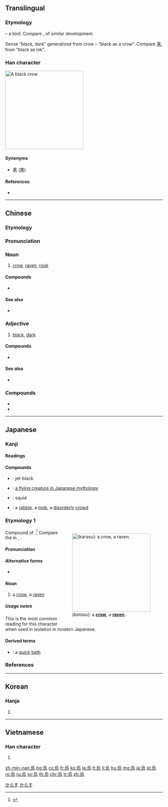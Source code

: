 {{also|乌|鳥}}
==Translingual==

===Etymology===
{{liushu|p}} – a bird. Compare {{m|mul|鳥||bird|sc=Hani}}, of similar development.

Sense “black, dark” generalized from crow – “black as a crow”. Compare [[黑]], from “black as ink”.

===Han character===
[[File:PikiWiki Israel 7236 Geography of Israel.JPG|thumb|250px|A black crow]]
{{Han char|rn=86|rad=火|as=06|sn=10|four=27327|canj=HRYF}}

====Synonyms====
* [[黑]] ([[黒]])

====References====
* {{Han ref|kx=0670.010|dkj=18998|dj=1079.020|hdz=32202.030|uh=70CF|ud=28879|bh=AF51|bd=44881}}

----

==Chinese==
{{zh-forms|s=乌}}

===Etymology===
{{rfe|lang=zh|The term {{m|zh|烏有}} uses {{lang|zh|烏}} to mean {{m|en|not}}, {{m|en|none}}.  This ''seems'' to be a phonetic use of the character in Middle Chinese (or older?) as part of a series of interrogatives that all started with {{IPAchar|/ʔ-/}}, including {{etyl|ltc|-}} {{m|zh|惡}}, {{m|zh|焉}}, and {{m|zh|安}}.  Is this the case, or just a coincidence of form and function?  Do these interrogatives have any cognates in Tibetan or other Sino-Tibetan languages?}}

===Pronunciation===
{{zh-pron
|m=wū
|c=wu1
|mn=o͘/io
|mc=y
|oc=y
|ma=
|cat=n,a
}}

===Noun===
{{zh-noun}}

# [[crow]], [[raven]], [[rook]]

====Compounds====
* {{zh-l|烏鴉}}

====See also====
* {{zh-l|鴉}}

===Adjective===
{{zh-adj}}

# [[black]], [[dark]]

====Compounds====
* {{zh-l|烏黑}}

====See also====
* {{zh-l|黑}}

===Compounds===
* {{zh-l|烏龜}}
* {{zh-l|烏龍|tr=wūlóng}}

{{zh-cat|Birds}}

----

==Japanese==

===Kanji===
{{ja-kanji|grade=|rs=火06}}

====Readings====
{{ja-readings
|goon=[[う]] (u)
|kanon=[[お]] (o), {{qualifier|historical}} [[を]] (wo)
|kanyoon={{qualifier|rare, only in some compounds}} [[え]] (e)
|kun=[[いずくんぞ]] (izukunzo), [[からす]] (karasu), [[なんぞ]] (nanzo)
}}

====Compounds====
{{der-top|Compounds}}
* {{ja-r|濡烏|ぬれがらす}}: jet-black
* {{ja-r|八咫烏|やたがらす}}: [[w:Yatagarasu|a flying creature in Japanese mythology]]
* {{ja-r|烏賊|いか}}: squid
* {{ja-r|烏合の衆|うごう の しゅう}}: a [[rabble]], a [[mob]], a [[disorderly]] [[crowd]]
{{der-bottom}}

===Etymology 1===
<div style="float:right;">
{{wikipedia|lang=ja}}
{{wikipedia|Crow}}
{{wikipedia|Raven}}
[[File:Kolkrabe.jpg|thumb|250px|{{lang|ja|烏}} (''karasu''): a '''[[crow]]''', a '''[[raven]]'''.]]
</div>
{{ja-kanjitab|yomi=k|からす}}
Compound of {{compound|lang=ja|sort=からす|から|tr1=kara|t1=caw|pos1=onomatopoeia|す|tr2=su|t2=bird?|pos2=ancient suffix appearing in certain bird names}}.<ref name="KDJ">{{R:Kokugo Dai Jiten}}</ref>  Compare the {{m|ja|す|tr=su}} in {{m|ja|鶯|tr=uguisu}}, {{m|ja|杜鵑|tr=hototogisu}}.

====Pronunciation====
{{ja-pron|yomi=k|からす|acc=1|acc_ref=DJR}}

====Alternative forms====
* {{l|ja|鴉}}

====Noun====
{{ja-noun|からす|カラス}}

# a [[crow]]; a [[raven]]

=====Usage notes=====
This is the most common reading for this character when used in isolation in modern Japanese.

{{U:ja:biology|カラス}}

====Derived terms====
{{der-top}}
* {{ja-r|烏の行水|からす の ぎょうずい}}: a [[quick]] [[bath]]
{{der-bottom}}

===References===
<references/>

[[Category:1000 Japanese basic words|からす]]
[[Category:ja:Birds|からす]]

----

==Korean==

===Hanja===
{{ko-hanja|hangeul=오|eumhun=|rv=o|mr=o|y=o}}

# {{defn|lang=ko|sort=火06}}

----

==Vietnamese==

===Han character===
{{vi-hantu|[[ô]], [[o]], [[dặng]]|rs=火06}}

# {{defn|lang=vi|sort=火06}}

[[zh-min-nan:烏]]
[[bg:烏]]
[[cs:烏]]
[[fr:烏]]
[[ko:烏]]
[[la:烏]]
[[lt:烏]]
[[li:烏]]
[[hu:烏]]
[[mg:烏]]
[[ja:烏]]
[[pl:烏]]
[[ro:烏]]
[[ru:烏]]
[[sv:烏]]
[[th:烏]]
[[chr:烏]]
[[tr:烏]]
[[zh:烏]]
